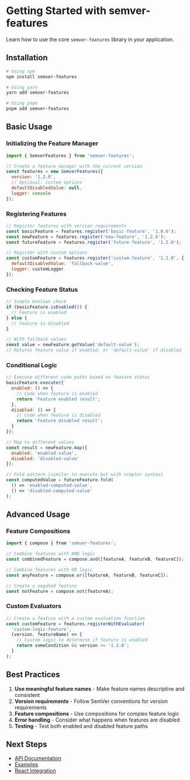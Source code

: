 
<Meta title="Core/Getting Started" />

# Getting Started with semver-features

Learn how to use the core `semver-features` library in your application.

## Installation

```bash
# Using npm
npm install semver-features

# Using yarn
yarn add semver-features

# Using pnpm
pnpm add semver-features
```

## Basic Usage

### Initializing the Feature Manager

```js
import { SemverFeatures } from 'semver-features';

// Create a feature manager with the current version
const features = new SemverFeatures({ 
  version: '1.2.0',
  // Optional: custom options
  defaultDisabledValue: null,
  logger: console
});
```

### Registering Features

```js
// Register features with version requirements
const basicFeature = features.register('basic-feature', '1.0.0');
const newFeature = features.register('new-feature', '1.2.0');
const futureFeature = features.register('future-feature', '1.5.0');

// Register with custom options
const customFeature = features.register('custom-feature', '1.1.0', {
  defaultDisabledValue: 'fallback-value',
  logger: customLogger
});
```

### Checking Feature Status

```js
// Simple boolean check
if (basicFeature.isEnabled()) {
  // Feature is enabled
} else {
  // Feature is disabled
}

// With fallback values
const value = newFeature.getValue('default-value');
// Returns feature value if enabled, or 'default-value' if disabled
```

### Conditional Logic

```js
// Execute different code paths based on feature status
basicFeature.execute({
  enabled: () => {
    // Code when feature is enabled
    return 'Feature enabled result';
  },
  disabled: () => {
    // Code when feature is disabled
    return 'Feature disabled result';
  }
});

// Map to different values
const result = newFeature.map({
  enabled: 'enabled-value',
  disabled: 'disabled-value'
});

// Fold pattern (similar to execute but with simpler syntax)
const computedValue = futureFeature.fold(
  () => 'enabled-computed-value',
  () => 'disabled-computed-value'
);
```

## Advanced Usage

### Feature Compositions

```js
import { compose } from 'semver-features';

// Combine features with AND logic
const combinedFeature = compose.and([featureA, featureB, featureC]);

// Combine features with OR logic
const anyFeature = compose.or([featureA, featureB, featureC]);

// Create a negated feature
const notFeature = compose.not(featureA);
```

### Custom Evaluators

```js
// Create a feature with a custom evaluation function
const customFeature = features.registerWithEvaluator(
  'custom-logic-feature',
  (version, featureName) => {
    // Custom logic to determine if feature is enabled
    return someCondition && version >= '1.3.0';
  }
);
```

## Best Practices

1. **Use meaningful feature names** - Make feature names descriptive and consistent
2. **Version requirements** - Follow SemVer conventions for version requirements
3. **Feature compositions** - Use compositions for complex feature logic
4. **Error handling** - Consider what happens when features are disabled
5. **Testing** - Test both enabled and disabled feature paths

## Next Steps

- [API Documentation](/?path=/docs/api-core--docs)
- [Examples](/?path=/docs/examples-core--docs)
- [React Integration](/?path=/docs/react-getting-started--docs) 